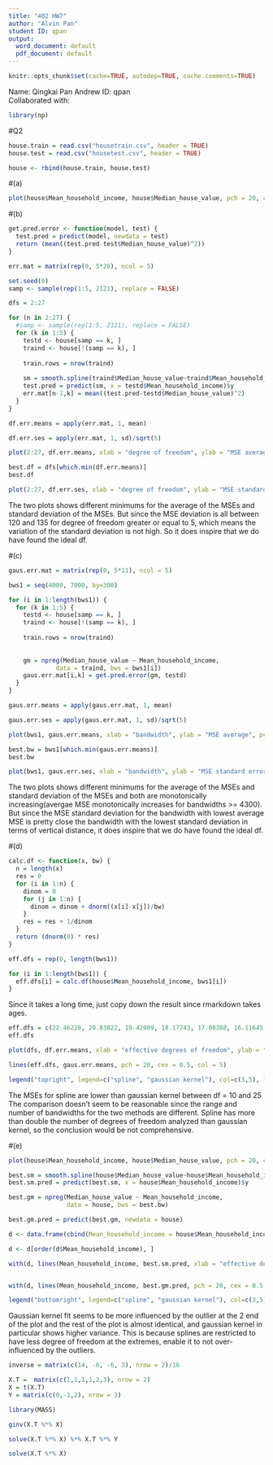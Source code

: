 ```yaml
---
title: "402 HW7"
author: "Alvin Pan"
student ID: qpan
output:
  word_document: default
  pdf_document: default
---
```


```r
knitr::opts_chunk$set(cache=TRUE, autodep=TRUE, cache.comments=TRUE)
```

Name: Qingkai Pan
Andrew ID: qpan  
Collaborated with:  

```r
library(np)
```


#Q2
```r
house.train = read.csv("housetrain.csv", header = TRUE)
house.test = read.csv("housetest.csv", header = TRUE)
```

```r
house <- rbind(house.train, house.test)
```


#(a)
```r
plot(house$Mean_household_income, house$Median_house_value, pch = 20, cex = 0.5)
```

#(b)
```r
get.pred.error <- function(model, test) {
  test.pred = predict(model, newdata = test)
  return (mean((test.pred-test$Median_house_value)^2))
}
```


```r
err.mat = matrix(rep(0, 5*26), ncol = 5)
```

```r
set.seed(0)
samp <- sample(rep(1:5, 2121), replace = FALSE)
```


```r
dfs = 2:27

for (n in 2:27) {
  #samp <- sample(rep(1:5, 2121), replace = FALSE)
  for (k in 1:5) {
    testd <- house[samp == k, ]
    traind <- house[!(samp == k), ]
    
    train.rows = nrow(traind)
    
    sm = smooth.spline(traind$Median_house_value~traind$Mean_household_income, df=n)
    test.pred = predict(sm, x = testd$Mean_household_income)$y
    err.mat[n-1,k] = mean((test.pred-testd$Median_house_value)^2)
  }
}

```



```r
df.err.means = apply(err.mat, 1, mean)
```

```r
df.err.ses = apply(err.mat, 1, sd)/sqrt(5)
```


```r
plot(2:27, df.err.means, xlab = "degree of freedom", ylab = "MSE average", pch = 20, cex = 0.5)
```

```r
best.df = dfs[which.min(df.err.means)]
best.df
```


```r
plot(2:27, df.err.ses, xlab = "degree of freedom", ylab = "MSE standard error", pch = 20, cex = 0.5)
```
The two plots shows different minimums for the average of the MSEs and standard deviation of the MSEs. But since the MSE deviation is all between 120 and 135 for degree of freedom greater or equal to 5, which means the variation of the standard deviation is not high. So it does inspire that we do have found the ideal df.


#(c)
```r
gaus.err.mat = matrix(rep(0, 5*11), ncol = 5)
```


```r
bws1 = seq(4000, 7000, by=300)

for (i in 1:length(bws1)) {
  for (k in 1:5) {
    testd <- house[samp == k, ]
    traind <- house[!(samp == k), ]
    
    train.rows = nrow(traind)
    
    
    gm = npreg(Median_house_value ~ Mean_household_income,
             data = traind, bws = bws1[i])
    gaus.err.mat[i,k] = get.pred.error(gm, testd)
  }
}
```

```r
gaus.err.means = apply(gaus.err.mat, 1, mean)
```

```r
gaus.err.ses = apply(gaus.err.mat, 1, sd)/sqrt(5)
```


```r
plot(bws1, gaus.err.means, xlab = "bandwidth", ylab = "MSE average", pch = 20, cex = 0.5)
```




```r
best.bw = bws1[which.min(gaus.err.means)]
best.bw
```

```r
plot(bws1, gaus.err.ses, xlab = "bandwidth", ylab = "MSE standard error", pch = 20, cex = 0.5)
```
The two plots shows different minimums for the average of the MSEs and standard deviation of the MSEs and both are monotonically increasing(avergae MSE monotonically increases for bandwidths >= 4300). But since the MSE standard deviation for the bandwidth with lowest average MSE is pretty close the bandwidth with the lowest standard deviation in terms of vertical distance, it does inspire that we do have found the ideal df.


#(d)
```r
calc.df <- function(x, bw) {
  n = length(x)
  res = 0
  for (i in 1:n) {
    dinom = 0
    for (j in 1:n) {
      dinom = dinom + dnorm((x[i]-x[j])/bw)
    }
    res = res + 1/dinom
  }
  return (dnorm(0) * res)
}
```

```r
eff.dfs = rep(0, length(bws1))

for (i in 1:length(bws1)) {
  eff.dfs[i] = calc.df(house$Mean_household_income, bws1[i])
}
```


Since it takes a long time, just copy down the result since rmarkdown takes ages.
```r
eff.dfs = c(22.46228, 20.83822, 19.42009, 18.17743, 17.08388, 16.11645, 15.25544, 14.48435, 13.78948, 13.15955, 12.58522)
eff.dfs
```



```r
plot(dfs, df.err.means, xlab = "effective degrees of freedom", ylab = "estimated MSE of prediction", pch = 20, cex = 0.5, col = 3, type = 'l')

lines(eff.dfs, gaus.err.means, pch = 20, cex = 0.5, col = 5)

legend("topright", legend=c("spline", "gaussian kernel"), col=c(3,5), lty=1, cex=0.7)
```
The MSEs for spline are lower than gaussian kernel between df = 10 and 25
The comparison doesn't seem to be reasonable since the range and number of bandwidths for the two methods are different. Spline has more than double the number of degrees of freedom analyzed than gaussian kernel, so the conclusion would be not comprehensive. 


#(e)
```r
plot(house$Mean_household_income, house$Median_house_value, pch = 20, cex = 0.5)

best.sm = smooth.spline(house$Median_house_value~house$Mean_household_income, df=best.df)
best.sm.pred = predict(best.sm, x = house$Mean_household_income)$y

best.gm = npreg(Median_house_value ~ Mean_household_income,
                data = house, bws = best.bw)

best.gm.pred = predict(best.gm, newdata = house)

d <- data.frame(cbind(Mean_household_income = house$Mean_household_income, best.sm.pred, best.gm.pred))

d <- d[order(d$Mean_household_income), ]

with(d, lines(Mean_household_income, best.sm.pred, xlab = "effective degrees of freedom", ylab = "estimated MSE of prediction", pch = 20, cex = 0.5, col = 3))


with(d, lines(Mean_household_income, best.gm.pred, pch = 20, cex = 0.5, col = 5))

legend("bottomright", legend=c("spline", "gaussian kernel"), col=c(3,5), lty=1, cex=0.7)
```

Gaussian kernel fit seems to be more influenced by the outlier at the 2 end of the plot and the rest of the plot is almost identical, and gaussian kernel in particular shows higher variance. This is because splines are restricted to have less degree of freedom at the extremes, enable it to not over-influenced by the outliers.

```r
inverse = matrix(c(14, -6, -6, 3), nrow = 2)/16

X.T =  matrix(c(1,1,1,1,2,3), nrow = 2)
X = t(X.T)
Y = matrix(c(0,-1,2), nrow = 3)
```

```r
library(MASS)
```

```r
ginv(X.T %*% X)
```

```r
solve(X.T %*% X) %*% X.T %*% Y
```
```r
solve(X.T %*% X)
```

